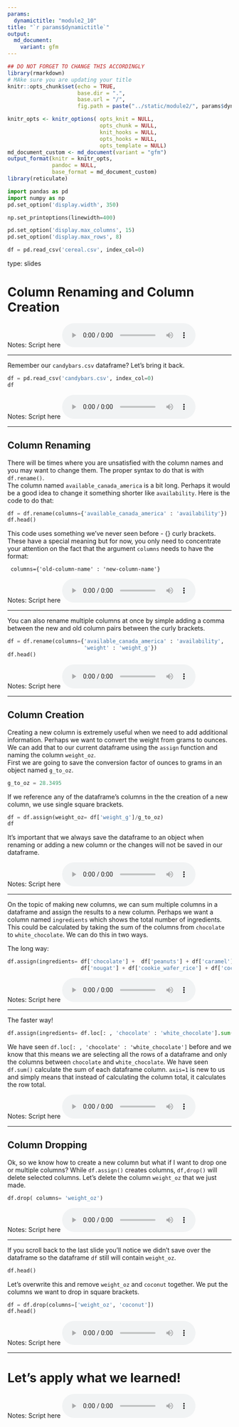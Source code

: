 ```yaml
---
params:
  dynamictitle: "module2_10"
title: "`r params$dynamictitle`"
output: 
  md_document:
    variant: gfm
---
```



```r
## DO NOT FORGET TO CHANGE THIS ACCORDINGLY 
library(rmarkdown)
# MAke sure you are updating your title 
knitr::opts_chunk$set(echo = TRUE,
                      base.dir = ".", 
                      base.url = "/",
                      fig.path = paste("../static/module2/", params$dynamictitle,"/", sep = ""))

knitr_opts <- knitr_options( opts_knit = NULL,
                             opts_chunk = NULL,
                             knit_hooks = NULL,
                             opts_hooks = NULL,
                             opts_template = NULL)
md_document_custom <- md_document(variant = "gfm")
output_format(knitr = knitr_opts,
              pandoc = NULL,
              base_format = md_document_custom)
library(reticulate)

```


```python
import pandas as pd
import numpy as np
pd.set_option('display.width', 350)

np.set_printoptions(linewidth=400)

pd.set_option('display.max_columns', 15)
pd.set_option('display.max_rows', 8)

df = pd.read_csv('cereal.csv', index_col=0)
```

type: slides

# Column Renaming and Column Creation


Notes: Script here
<html>
<audio controls >
  <source src="placeholder_audio.mp3" />
</audio></html>

---

Remember our `candybars.csv` dataframe?  Let's bring it back. 


```python
df = pd.read_csv('candybars.csv', index_col=0)
df
```

Notes: Script here
<html>
<audio controls >
  <source src="placeholder_audio.mp3" />
</audio></html>

---

## Column Renaming

There will be times where you are unsatisfied with the column names and you may want to change them.  The proper syntax to do that is with `df.rename()`.    
The column named `available_canada_america` is a bit long.  Perhaps it would be a good idea to change it something shorter like `availability`. 
Here is the code to do that:


```python

df = df.rename(columns={'available_canada_america' : 'availability'})
df.head()

```


This code uses something we've never seen before - {} curly brackets.
These have a special meaning but for now, you only need to concentrate your attention on the fact that the argument `columns` needs to have the format:

```
 columns={'old-column-name' : 'new-column-name'}
```

Notes: Script here
<html>
<audio controls >
  <source src="placeholder_audio.mp3" />
</audio></html>

---

You can also rename multiple columns at once by simple adding a comma between the new and old column pairs between the curly brackets. 

```python
df = df.rename(columns={'available_canada_america' : 'availability',
                        'weight' : 'weight_g'})
df.head()
```


Notes: Script here
<html>
<audio controls >
  <source src="placeholder_audio.mp3" />
</audio></html>

---

## Column Creation 

Creating a new column is extremely useful when we need to add additional information.  Perhaps we want to convert the weight from grams to ounces.  We can add that to our current dataframe using the `assign` function and naming the column `weight_oz`.    
First we are going to save the conversion factor of ounces to grams in an object named `g_to_oz`. 

```python
g_to_oz = 28.3495
```

If we reference any of the dataframe's columns in the the creation of a new column, we use single square brackets. 

```python
df = df.assign(weight_oz= df['weight_g']/g_to_oz)
df
```

It's important that we always save the dataframe to an object when renaming or adding a new column or the changes will not be saved in our dataframe.


Notes: Script here
<html>
<audio controls >
  <source src="placeholder_audio.mp3" />
</audio></html>

---

On the topic of making new columns, we can sum multiple columns in a dataframe and assign the results to a new column. Perhaps we want a column named `ingredients` which shows the total number of ingredients. This could be calculated by taking the sum of the columns from `chocolate` to `white_chocolate`. We can do this in two ways. 

The long way:

```python
df.assign(ingredients= df['chocolate'] +  df['peanuts'] + df['caramel'] +
                       df['nougat'] + df['cookie_wafer_rice'] + df['coconut'] + df['white_chocolate'])
```

Notes: Script here
<html>
<audio controls >
  <source src="placeholder_audio.mp3" />
</audio></html>

---

The faster way!

```python
df.assign(ingredients= df.loc[: , 'chocolate' : 'white_chocolate'].sum(axis=1))
```

 We have seen `df.loc[: , 'chocolate' : 'white_chocolate']` before and we know that this means we are selecting all the rows of a dataframe and only the columns between `chocolate` and `white_chocolate`. We have seen `df.sum()` calculate the sum of each dataframe column.
`axis=1` is new to us and simply means that instead of calculating the column total, it calculates the row total.  
 

Notes: Script here
<html>
<audio controls >
  <source src="placeholder_audio.mp3" />
</audio></html>

---


## Column Dropping 

Ok, so we know how to create a new column but what if I want to drop one or multiple columns? While `df.assign()` creates columns, `df,drop()` will delete selected columns.
Let's delete the column `weight_oz` that we just made. 


```python
df.drop( columns= 'weight_oz')
```



Notes: Script here
<html>
<audio controls >
  <source src="placeholder_audio.mp3" />
</audio></html>

---

If you scroll back to the last slide you'll notice we didn't save over the dataframe so the dataframe `df` still will contain `weight_oz`.

```python
df.head()
```

Let's overwrite this and remove `weight_oz` and `coconut` together. We  put the columns we want to drop in square brackets. 

```python
df = df.drop(columns=['weight_oz', 'coconut'])
df.head()
```



Notes: Script here
<html>
<audio controls >
  <source src="placeholder_audio.mp3" />
</audio></html>

---

# Let’s apply what we learned!

Notes: Script here
<html>
<audio controls >
  <source src="placeholder_audio.mp3" />
</audio></html>
